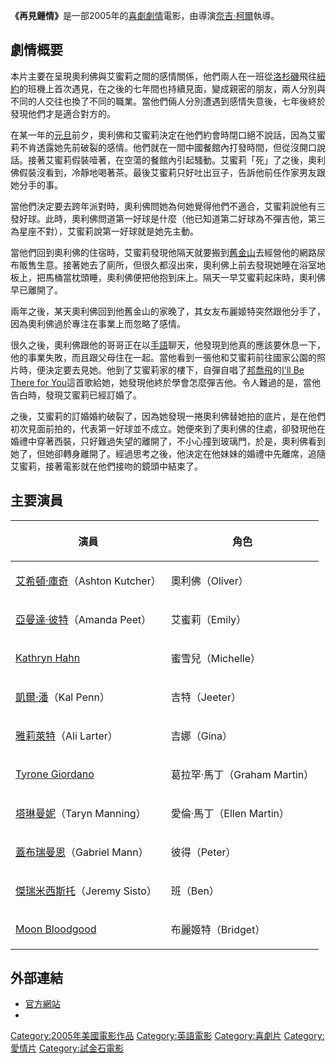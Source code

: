 {{noteTA
|T=zh-hk:愛多你幾次; zh-tw:再見鍾情;
|1=zh-hk:愛多你幾次; zh-tw:再見鍾情;
}}

{{Infobox Film
| name               = 再見鍾情
| original_name      = ''A Lot Like Love''
| image              = A_Lot_Like_Love_poster.JPG
| caption            = 電影宣傳海報
| director           = [[奈吉·柯爾|奈吉·柯爾]]
| producer           = Armyan Bernstein<br />Kevin J. Messick
| writer             = 柯林·派翠克·林屈
| starring           = [[艾希頓·庫奇|艾希頓·庫奇]]<br />[[亞曼達·彼特|亞曼達·彼特]]
| music              = 艾雷斯·沃爾曼
| movie_music        = 
| cinematography     = 
| editing            = 
| production_company = 
| distributor        = [[試金石影片|試金石影片]]<br />[[Beacon_Comunications|Beacon Comunications]]
| released           = {{flagicon|USA}} 2005年4月22日<br />{{flagicon|TWN}} 2005年5月13日
| runtime            = 107分鐘
| country            = {{USA}}
| language           = [[英語|英語]]
| budget             = 
| gross              =
| preceded_by        = 
| followed_by        = 
| website            = [http://alotlikelove.movies.go.com/ alotlikelove.movies.go.com]{{dead link|date=2017年11月 |bot=InternetArchiveBot |fix-attempted=yes }}
| amg_id             = 
| imdb_id            = 0391304
| cn_name            = 
| hk_name            = 愛多你幾次
| tw_name            = 再見鍾情
}}

'''《再見鍾情》'''是一部2005年的[[喜劇|喜劇]][[劇情|劇情]]電影，由導演[[奈吉·柯爾|奈吉·柯爾]]執導。

== 劇情概要 ==
本片主要在呈現奧利佛與艾蜜莉之間的感情關係，他們兩人在一班從[[洛杉磯|洛杉磯]]飛往[[紐約|紐約]]的班機上首次遇見，在之後的七年間也持續見面，變成親密的朋友，兩人分別與不同的人交往也換了不同的職業。當他們倆人分別遭遇到感情失意後，七年後終於發現他們才是適合對方的。

在某一年的[[元旦|元旦]]前夕，奧利佛和艾蜜莉決定在他們約會時閉口絕不說話，因為艾蜜莉不肯透露她先前破裂的感情。他們就在一間中國餐館內打發時間，但從沒開口說話。接著艾蜜莉假裝噎著，在空蕩的餐館內引起騷動。艾蜜莉「死」了之後，奧利佛假裝沒看到，冷靜地喝著茶。最後艾蜜莉只好吐出豆子，告訴他前任作家男友跟她分手的事。

當他們決定要去跨年派對時，奧利佛問她為何她覺得他們不適合，艾蜜莉說他有三發好球。此時，奧利佛問道第一好球是什麼（他已知道第二好球為不彈吉他，第三為星座不對），艾蜜莉說第一好球就是她先主動。

當他們回到奧利佛的住宿時，艾蜜莉發現他隔天就要搬到[[舊金山|舊金山]]去經營他的網路尿布販售生意。接著她去了廁所，但很久都沒出來，奧利佛上前去發現她睡在浴室地板上，把馬桶當枕頭睡，奧利佛便把他抱到床上。隔天一早艾蜜莉起床時，奧利佛早已離開了。

兩年之後，某天奧利佛回到他舊金山的家晚了，其女友布麗姬特突然跟他分手了，因為奧利佛過於專注在事業上而忽略了感情。

很久之後，奧利佛跟他的哥哥正在以[[手語|手語]]聊天，他發現到他真的應該要休息一下，他的事業失敗，而且跟父母住在一起。當他看到一張他和艾蜜莉前往國家公園的照片時，便決定要去見她。他到了艾蜜莉家的樓下，自彈自唱了[[邦喬飛|邦喬飛]]的[[I'll_Be_There_for_You|I'll Be There for You]]這首歌給她，她發現他終於學會怎麼彈吉他。令人難過的是，當他告白時，發現艾蜜莉已經訂婚了。

之後，艾蜜莉的訂婚婚約破裂了，因為她發現一捲奧利佛替她拍的底片，是在他們初次見面前拍的，代表第一好球並不成立。她便來到了奧利佛的住處，卻發現他在婚禮中穿著西裝，只好難過失望的離開了，不小心撞到玻璃門，於是，奧利佛看到她了，但她卻轉身離開了。經過思考之後，他決定在他妹妹的婚禮中先離席，追隨艾蜜莉，接著電影就在他們接吻的鏡頭中結束了。

== 主要演員 ==
{| border="1" class="wikitable"
|- 
! 演員 || 角色
|-
| [[艾希頓·庫奇|艾希頓·庫奇]]（Ashton Kutcher） || 奧利佛（Oliver）
|-
| [[亞曼達·彼特|亞曼達·彼特]]（Amanda Peet） || 艾蜜莉（Emily）
|-
| [[Kathryn_Hahn|Kathryn Hahn]] || 蜜雪兒（Michelle）
|-
| [[凱爾·潘|凱爾·潘]]（Kal Penn） || 吉特（Jeeter）
|-
| [[雅莉萊特|雅莉萊特]]（Ali Larter） || 吉娜（Gina）
|-
| [[Tyrone_Giordano|Tyrone Giordano]] || 葛拉罕·馬丁（Graham Martin）
|-
| [[塔琳曼妮|塔琳曼妮]]（Taryn Manning） || 愛倫·馬丁（Ellen Martin）
|-
| [[蓋布瑞曼恩|蓋布瑞曼恩]]（Gabriel Mann） || 彼得（Peter）
|-
| [[傑瑞米西斯托|傑瑞米西斯托]]（Jeremy Sisto） || 班（Ben）
|-
| [[Moon_Bloodgood|Moon Bloodgood]] || 布麗姬特（Bridget）
|}

== 外部連結 ==
* [http://alotlikelove.movies.go.com/ 官方網站] {{Wayback|url=http://alotlikelove.movies.go.com/ |date=20120119071344 }}
* {{imdb title|id=0391304|title=再見鍾情}}

{{DEFAULTSORT:Lot Like Love, A}}

[[Category:2005年美國電影作品|Category:2005年美國電影作品]]
[[Category:英語電影|Category:英語電影]]
[[Category:喜劇片|Category:喜劇片]]
[[Category:愛情片|Category:愛情片]]
[[Category:試金石電影|Category:試金石電影]]